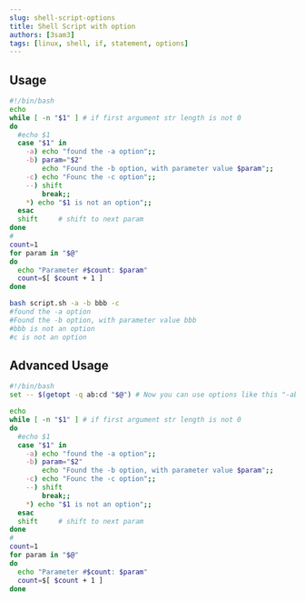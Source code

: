 ```yaml
---
slug: shell-script-options
title: Shell Script with option
authors: [3sam3]
tags: [linux, shell, if, statement, options]
---
```


## Usage
```bash showLineNumbers
#!/bin/bash
echo
while [ -n "$1" ] # if first argument str length is not 0
do
  #echo $1
  case "$1" in
    -a) echo "found the -a option";;
    -b) param="$2"
        echo "Found the -b option, with parameter value $param";;
    -c) echo "Founc the -c option";;
    --) shift
        break;;
    *) echo "$1 is not an option";;
  esac
  shift     # shift to next param
done
#
count=1
for param in "$@"
do
  echo "Parameter #$count: $param"
  count=$[ $count + 1 ]
done
```

```bash
bash script.sh -a -b bbb -c
#found the -a option
#Found the -b option, with parameter value bbb
#bbb is not an option
#c is not an option
```

## Advanced Usage
```bash showLineNumbers {2}
#!/bin/bash
set -- $(getopt -q ab:cd "$@") # Now you can use options like this "-abc"

echo
while [ -n "$1" ] # if first argument str length is not 0
do
  #echo $1
  case "$1" in
    -a) echo "found the -a option";;
    -b) param="$2"
        echo "Found the -b option, with parameter value $param";;
    -c) echo "Founc the -c option";;
    --) shift
        break;;
    *) echo "$1 is not an option";;
  esac
  shift     # shift to next param
done
#
count=1
for param in "$@"
do
  echo "Parameter #$count: $param"
  count=$[ $count + 1 ]
done
```